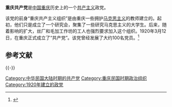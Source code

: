 {{not|中国共产党重庆市委员会}}

'''重庆共产党'''是[[中国|中国]][[重庆|重庆]]历史上的一个[[共产主义|共产主义]]政党。

该党的前身“重庆共产主义组织”是由重庆一些拥护[[马克思主义|马克思主义]]的教师建立的。起初，他们只是成立了一个研究会，聚集了一些研究马克思主义的大学生。后来，随着影响的扩大，丝厂和毛加工作坊的工人也强烈要求加入这个组织。1920年3月12日，在重庆正式成立了“共产党”。该党曾经发展了大约100名党员。<ref>{{Cite web |url = http://history.sina.com.cn/bk/ds/2013-09-04/172253060.shtml |title = 中国历史上曾经还有十四个“共产党” |author = 张扬、曹凯 |date = 2013年9月4日 |publisher = 新浪历史 |accessdate = 2016-02-14 |archive-date = 2016-03-04 |archive-url = https://web.archive.org/web/20160304074908/http://history.sina.com.cn/bk/ds/2013-09-04/172253060.shtml |dead-url = no }}</ref>

== 参考文献 ==
{{Reflist}}

{{-}}
{{马克思主义在中国的早期传播}}

[[Category:中华民国大陆时期的共产党|Category:中华民国大陆时期的共产党]]
[[Category:重庆民国时期政治组织|Category:重庆民国时期政治组织]]
[[Category:1920年建立的政党|Category:1920年建立的政党]]